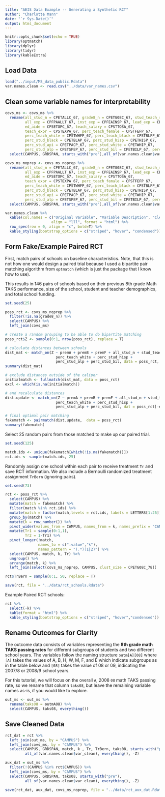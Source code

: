 ```yaml
---
title: "AEIS Data Example -- Generating a Synthetic RCT"
author: "Charlotte Mann"
date: "`r Sys.Date()`"
output: html_document
---
```


```r
knitr::opts_chunk$set(echo = TRUE)
library(optmatch)
library(dplyr)
library(tidyr)
library(kableExtra)
```

## Load Data

```r
load("../input/MS_data_public.Rdata")
var.names.clean <- read.csv("../data/var_names.csv")
```


## Clean some variable names for interpretability

```r
covs_ms <- covs_ms %>%
  rename(all_stud_n = CPETALLC_67, grade8_n = CPETG08C_67, stud_teach_rat = CPSTKIDR_67,
         all_exp = CPFPAALLT_67, inst_exp = CPFEAINSP_67, lead_exp = CPFEAADSP_67, supp_exp = CPFEASUPP_67,
         ed_aide = CPSETOFC_67, teach_salary = CPSTTOSA_67, 
         teach_expr = CPSTEXPA_67, perc_teach_female = CPSTFEFP_67,
         perc_teach_white = CPSTWHFP_67, perc_teach_black = CPSTBLFP_67, perc_teach_hisp = CPSTHIFP_67,
         perc_stud_black = CPETBLAP_67, perc_stud_hisp = CPETHISP_67, 
         perc_stud_api = CPETPACP_67, perc_stud_white = CPETWHIP_67,
         perc_stud_alp = CPETSPEP_67, perc_stud_bil = CPETBILP_67, perc_stud_tag = CPETGIFP_67) %>%
  select(CAMPUS, GRDSPAN, starts_with("pre"),all_of(var.names.clean$var_clean), everything())

covs_ms_noprep <- covs_ms_noprep %>%
  rename(all_stud_n = CPETALLC_67, grade8_n = CPETG08C_67, stud_teach_rat = CPSTKIDR_67,
         all_exp = CPFPAALLT_67, inst_exp = CPFEAINSP_67, lead_exp = CPFEAADSP_67, supp_exp = CPFEASUPP_67,
         ed_aide = CPSETOFC_67, teach_salary = CPSTTOSA_67, 
         teach_expr = CPSTEXPA_67, perc_teach_female = CPSTFEFP_67,
         perc_teach_white = CPSTWHFP_67, perc_teach_black = CPSTBLFP_67, perc_teach_hisp = CPSTHIFP_67,
         perc_stud_black = CPETBLAP_67, perc_stud_hisp = CPETHISP_67, 
         perc_stud_api = CPETPACP_67, perc_stud_white = CPETWHIP_67,
         perc_stud_alp = CPETSPEP_67, perc_stud_bil = CPETBILP_67, perc_stud_tag = CPETGIFP_67) %>%
  select(CAMPUS, GRDSPAN, starts_with("pre"),all_of(var.names.clean$var_clean), everything())
```

```r
var.names.clean %>%
  kable(col.names = c("Original Variable", "Variable Description", "Clean Name"),
                     align = "lll", format = "html") %>% 
  row_spec(row = 0, align = "c", bold=T) %>%
  kable_styling(bootstrap_options = c("striped", "hover", "condensed"))
```

## Form Fake/Example Paired RCT

First, match pairs of schools on baseline characteristics. Note, that this is not how one would design a paired trial because I used a bipartite pair matching algorithm from `optmatch` (which is just the package that I know how to use).

This results in 146 pairs of schools based on their previous 8th grade Math TAKS performance, size of the school, student and teacher demographics, and total school funding.

```r
set.seed(25)

poss_rct <- covs_ms_noprep %>%
  filter(!is.na(grade8_n)) %>%
  select(CAMPUS) %>%
  left_join(covs_ms)

# create a random grouping to be able to do bipartite matching
poss_rct$Z <- sample(0:1, nrow(poss_rct), replace = T)

# calculate distances between schools
dist_mat <- match_on(Z ~ premA + premB + premF + all_stud_n + stud_teach_rat + all_exp + 
                       perc_teach_white + perc_stud_hisp + 
                       perc_stud_alp + perc_stud_bil, data = poss_rct, caliper = 1)
summary(dist_mat)

# exclude distances outside of the caliper
initialmatch <- fullmatch(dist_mat, data = poss_rct)
excl <- which(is.na(initialmatch))

# and recalculate distances
dist.update <- match_on(Z ~ premA + premB + premF + all_stud_n + stud_teach_rat + all_exp + 
                       perc_teach_white + perc_stud_hisp + 
                       perc_stud_alp + perc_stud_bil, dat = poss_rct[-excl,]) 

# final optimal pair matching
fakematch <- pairmatch(dist.update,  data = poss_rct)
summary(fakematch)
```

Select 25 random pairs from those matched to make up our paired trial.

```r
set.seed(125)

match.ids <- unique(fakematch[which(!is.na(fakematch))])
rct.ids <- sample(match.ids, 25)
```

Randomly assign one school within each pair to receive treatment `Tr` and save RCT information. We also include a Bernoulli randomized treatment assignment `TrBern` (ignoring pairs).

```r
set.seed(73)

rct <- poss_rct %>%
  select(CAMPUS) %>%
  mutate(match = fakematch) %>%
  filter(match %in% rct.ids) %>%
  mutate(match = factor(match,levels = rct.ids, labels = LETTERS[1:25])) %>%
  group_by(match) %>% 
  mutate(k = row_number()) %>%
  pivot_wider(values_from = CAMPUS, names_from = k, names_prefix = "CAMPUS") %>%
  mutate(Tr1 = sample(0:1,1),
         Tr2 = 1-Tr1) %>%
  pivot_longer(!match,
               names_to = c(".value","k"),
               names_pattern = "(.*)(1|2)") %>%
  select(CAMPUS, match, k, Tr) %>%
  ungroup() %>%
  arrange(match, k) %>%
  left_join(select(covs_ms_noprep, CAMPUS, clust_size = CPETG08C_78))

rct$TrBern = sample(0:1, 50, replace = T)
```

```r
save(rct, file = "../data/rct_schools.Rdata")
```


Example Paired RCT schools:

```r
rct %>%
  select(-k) %>%
  kable(format = "html") %>% 
  kable_styling(bootstrap_options = c("striped", "hover","condensed"))
```

## Rename Outcomes for Clarity

The outcome data consists of variables representing the **8th grade math TAKS passing rates** for different subgroups of students and two different school years. The variables follow the naming structure `outm[A][08]` where `[A]` takes the values of A, B, H, W, M, F, and E which indicate subgroups as in the table below and `[08]` takes the value of 08 or 09, indicating the 2007/8 or 2008/9 school years.

For this tutorial, we will focus on the overall `A`, 2008 `08` math TAKS passing rate, so we rename that column `taks08`, but leave the remaining variable names as-is, if you would like to explore.

```r
out_ms <- out_ms %>%
  rename(taks08 = outmA08) %>%
  select(CAMPUS, taks08, everything())
```



## Save Cleaned Data

```r
rct_dat = rct %>%
  left_join(out_ms, by = "CAMPUS") %>%
  left_join(covs_ms, by = "CAMPUS") %>%
  select(CAMPUS, GRDSPAN, match, k , Tr, TrBern, taks08, starts_with("pre"), 
         all_of(var.names.clean$var_clean), everything(), -Z)

aux_dat = out_ms %>%
  filter(!(CAMPUS %in% rct$CAMPUS)) %>%
  left_join(covs_ms, by = "CAMPUS") %>%
  select(CAMPUS, GRDSPAN, taks08, starts_with("pre"), 
         all_of(var.names.clean$var_clean), everything(), -Z)

save(rct_dat, aux_dat, covs_ms_noprep, file = "../data/rct_aux_dat.Rdata")
```